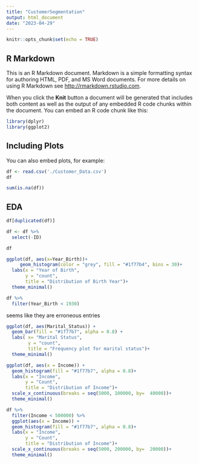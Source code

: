 ```yaml
---
title: "CustomerSegmentation"
output: html_document
date: "2023-04-29"
---
```


```r
knitr::opts_chunk$set(echo = TRUE)
```

## R Markdown

This is an R Markdown document. Markdown is a simple formatting syntax for authoring HTML, PDF, and MS Word documents. For more details on using R Markdown see <http://rmarkdown.rstudio.com>.

When you click the **Knit** button a document will be generated that includes both content as well as the output of any embedded R code chunks within the document. You can embed an R code chunk like this:

```r
library(dplyr)
library(ggplot2)
```

## Including Plots

You can also embed plots, for example:

```r
df <- read.csv('./Customer_Data.csv')
df
```

```r
sum(is.na(df))
```


## EDA

```r
df[duplicated(df)]
```


```r
df <- df %>% 
  select(-ID)
```


```r
df
```


```r
ggplot(df, aes(x=Year_Birth))+ 
     geom_histogram(color = "grey", fill = "#1f77b4", bins = 30)+
  labs(x = "Year of Birth",
       y = "count", 
       title = "Distribution of Birth Year")+
  theme_minimal()

```

```r
df %>% 
  filter(Year_Birth < 1930)
```

seems like they are erroneous entries

```r
ggplot(df, aes(Marital_Status)) +
  geom_bar(fill = "#1f77b7", alpha = 0.8) + 
  labs( x= "Marital Status",
        y = "count",
        title = "Frequency plot for marital status")+
  theme_minimal()
```

```r
ggplot(df, aes(x = Income)) + 
  geom_histogram(fill = "#1f77b7", alpha = 0.8)+ 
  labs(x = "Income",
       y = "Count",
       title = "Distribution of Income")+
  scale_x_continuous(breaks = seq(5000, 100000, by=  40000))+
  theme_minimal()
```


```r
df %>% 
  filter(Income < 500000) %>% 
  ggplot(aes(x = Income)) + 
  geom_histogram(fill = "#1f77b7", alpha = 0.8)+ 
  labs(x = "Income",
       y = "Count",
       title = "Distribution of Income")+
  scale_x_continuous(breaks = seq(5000, 200000, by=  20000))+
  theme_minimal()
```



